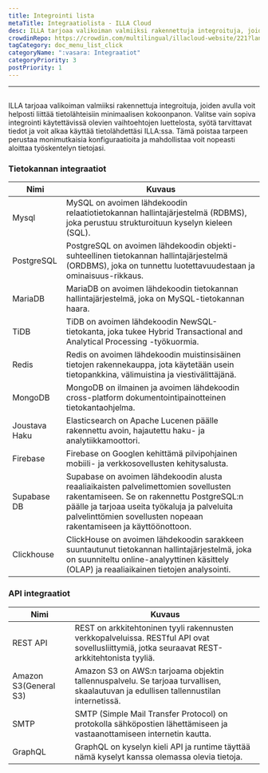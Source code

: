 ```yaml
---
title: Integrointi lista
metaTitle: Integraatiolista - ILLA Cloud
desc: ILLA tarjoaa valikoiman valmiiksi rakennettuja integroituja, joiden avulla voit helposti yhdistää tietolähteisiin minimaalinen konfigurointi
crowdinRepo: https://crowdin.com/multilingual/illacloud-website/221?languages=fi&filter=basic&value=0
tagCategory: doc_menu_list_click
categoryName: ":vasara: Integraatiot"
categoryPriority: 3
postPriority: 1
---
```


* * *

## <h2 hidden>Integraatiolista</h2>

ILLA tarjoaa valikoiman valmiiksi rakennettuja integroituja, joiden avulla voit helposti liittää tietolähteisiin minimaalisen kokoonpanon. Valitse vain sopiva integrointi käytettävissä olevien vaihtoehtojen luettelosta, syötä tarvittavat tiedot ja voit alkaa käyttää tietolähdettäsi ILLA:ssa. Tämä poistaa tarpeen perustaa monimutkaisia konfiguraatioita ja mahdollistaa voit nopeasti aloittaa työskentelyn tietojasi.

### Tietokannan integraatiot

| Nimi          | Kuvaus                                                                                                                                                                                                                                                 |
| ------------- | ------------------------------------------------------------------------------------------------------------------------------------------------------------------------------------------------------------------------------------------------------ |
| Mysql         | MySQL on avoimen lähdekoodin relaatiotietokannan hallintajärjestelmä (RDBMS), joka perustuu strukturoituun kyselyn kieleen (SQL).                                                                                                                      |
| PostgreSQL    | PostgreSQL on avoimen lähdekoodin objekti-suhteellinen tietokannan hallintajärjestelmä (ORDBMS), joka on tunnettu luotettavuudestaan ja ominaisuus-rikkaus.                                                                                            |
| MariaDB       | MariaDB on avoimen lähdekoodin tietokannan hallintajärjestelmä, joka on MySQL-tietokannan haara.                                                                                                                                                       |
| TiDB          | TiDB on avoimen lähdekoodin NewSQL-tietokanta, joka tukee Hybrid Transactional and Analytical Processing -työkuormia.                                                                                                                                  |
| Redis         | Redis on avoimen lähdekoodin muistinsisäinen tietojen rakennekauppa, jota käytetään usein tietopankkina, välimuistina ja viestivälittäjänä.                                                                                                            |
| MongoDB       | MongoDB on ilmainen ja avoimen lähdekoodin cross-platform dokumentointipainotteinen tietokantaohjelma.                                                                                                                                                 |
| Joustava Haku | Elasticsearch on Apache Lucenen päälle rakennettu avoin, hajautettu haku- ja analytiikkamoottori.                                                                                                                                                      |
| Firebase      | Firebase on Googlen kehittämä pilvipohjainen mobiili- ja verkkosovellusten kehitysalusta.                                                                                                                                                              |
| Supabase DB   | Supabase on avoimen lähdekoodin alusta reaaliaikaisten palvelimettomien sovellusten rakentamiseen. Se on rakennettu PostgreSQL:n päälle ja tarjoaa useita työkaluja ja palveluita palvelinttömien sovellusten nopeaan rakentamiseen ja käyttöönottoon. |
| Clickhouse    | ClickHouse on avoimen lähdekoodin sarakkeen suuntautunut tietokannan hallintajärjestelmä, joka on suunniteltu online-analyyttinen käsittely (OLAP) ja reaaliaikainen tietojen analysointi.                                                             |

### API integraatiot

| Nimi                  | Kuvaus                                                                                                                                        |
| --------------------- | --------------------------------------------------------------------------------------------------------------------------------------------- |
| REST API              | REST on arkkitehtoninen tyyli rakennusten verkkopalveluissa. RESTful API ovat sovellusliittymiä, jotka seuraavat REST-arkkitehtonista tyyliä. |
| Amazon S3(General S3) | Amazon S3 on AWS:n tarjoama objektin tallennuspalvelu. Se tarjoaa turvallisen, skaalautuvan ja edullisen tallennustilan internetissä.         |
| SMTP                  | SMTP (Simple Mail Transfer Protocol) on protokolla sähköpostien lähettämiseen ja vastaanottamiseen internetin kautta.                         |
| GraphQL               | GraphQL on kyselyn kieli API ja runtime täyttää nämä kyselyt kanssa olemassa olevia tietoja.                                                  |
